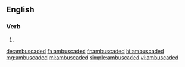 ==English==

===Verb===
{{head|en|verb form}}

# {{en-past of|ambuscade}}

[[de:ambuscaded]]
[[fa:ambuscaded]]
[[fr:ambuscaded]]
[[hi:ambuscaded]]
[[mg:ambuscaded]]
[[ml:ambuscaded]]
[[simple:ambuscaded]]
[[vi:ambuscaded]]